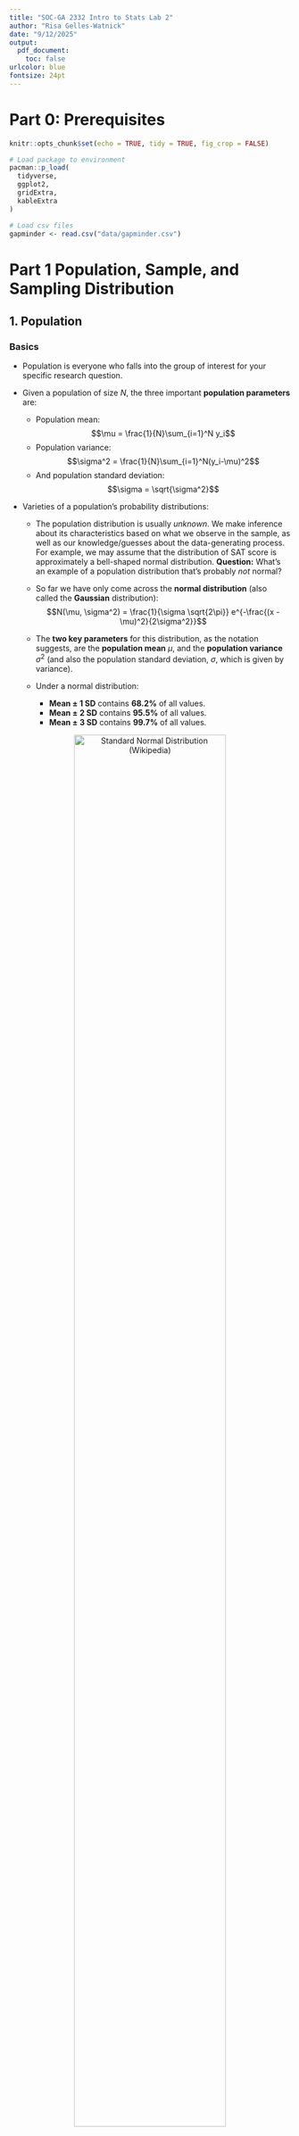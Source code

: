 ```yaml
---
title: "SOC-GA 2332 Intro to Stats Lab 2"
author: "Risa Gelles-Watnick"
date: "9/12/2025"
output:
  pdf_document: 
    toc: false
urlcolor: blue
fontsize: 24pt
---
```


# Part 0: Prerequisites

```r
knitr::opts_chunk$set(echo = TRUE, tidy = TRUE, fig_crop = FALSE)

# Load package to environment
pacman::p_load(
  tidyverse,
  ggplot2,
  gridExtra,
  kableExtra
)

# Load csv files
gapminder <- read.csv("data/gapminder.csv") 
```

# Part 1 Population, Sample, and Sampling Distribution

## 1. Population

### Basics

+ Population is everyone who falls into the group of interest for your specific research question. 

+ Given a population of size $N$, the three important **population parameters** are: 
  + Population mean: $$\mu = \frac{1}{N}\sum_{i=1}^N y_i$$
  + Population variance: $$\sigma^2 = \frac{1}{N}\sum_{i=1}^N(y_i-\mu)^2$$
  + And population standard deviation: $$\sigma = \sqrt{\sigma^2}$$
  
+ Varieties of a population's probability distributions:

  + The population distribution is usually *unknown*. We make inference about its characteristics based on what we observe in the sample, as well as our knowledge/guesses about the data-generating process. For example, we may assume that the distribution of SAT score is approximately a bell-shaped normal distribution. **Question:** What's an example of a population distribution that's probably *not* normal?
  
  + So far we have only come across the **normal distribution** (also called the **Gaussian** distribution): 
  $$N(\mu, \sigma^2) = \frac{1}{\sigma \sqrt{2\pi}} e^{-\frac{(x - \mu)^2}{2\sigma^2}}$$  

  + The **two key parameters** for this distribution, as the notation suggests, are the **population mean** $\mu$, and the **population variance** $\sigma^2$ (and also the population standard deviation, $\sigma$, which is given by variance). 
    
  + Under a normal distribution:
    + **Mean ± 1 SD** contains **68.2%** of all values.  
    + **Mean ± 2 SD** contains **95.5%** of all values.  
    + **Mean ± 3 SD** contains **99.7%** of all values.

<center>
![Standard Normal Distribution (Wikipedia)](graph/normal.png){width=80%}
</center>  

  + You may have heard of other distributions, such as the Student t-distribution, chi-square distribution, Poisson distribution, etc. For each kind of distribution, the population parameters that decide the shape of the distribution may differ. 
  
<center>  
  ![Some Common Probability Distributions (bernard-mlab.com)](graph/common_distribution.png){width=60%}
</center>  

  + For today's demo, we will look at a **Bernoulli distribution** for a binary outcome variable that can take the value of either 0 or 1, with probability $p$ for having value 1.

### Simulate a population in `R`:  
  
+ We can simulate many different distributions in `R`. [Here](https://stat.ethz.ch/R-manual/R-devel/library/stats/html/Distributions.html) is a list of the functions R offers for simulating random numbers that follow different distributions.  
  
+ For example, let's generate population that follows a Bernoulli distribution with a probability of 0.5. A Bernoulli distribution is the distribution of two possible outcomes with a defined probability of the two outcomes (such as having 50% probability of getting "head" or "tail" when you toss an unbiased coin). We will encounter this distribution when learning regressions for binary outcomes.

```r
# set a seed to ensure your code is reproducible 
# the seed number can be any number, and you should always run this line 
# together with the code that involves generation of random numbers
set.seed(11011)

# generate a random number that follows a Bernoulli distribution with p = 0.5
# then covert the vector to a data frame
pop_binom <- rbinom(n = 100000, size = 1, p = 0.5)

## normal distribution
## rnorm(n = 10000, mean = 0, sd = 1)

# plot the population
pop_binom %>%
  # Convert vector to a tibble dataframe
  as_tibble() %>%
  ggplot(aes(x = value)) +
  geom_histogram(color = "black", fill = "grey") +
  labs(title = "Histogram of Simulated Population with Bernoulli Distribution",
       subtitle = "N = 100000, p = 0.5",
       x = "")

```

## 2. Sample

* Sample is the data we **actually observe**. When we say sample, we usually mean a "random sample." That is, the subjects chosen in the sample are randomly drawn from the population.

* Sample statistics: 
  + Sample mean: $$\bar{y} = \frac{1}{n}\sum_{i=1}^n y_i$$
  + Sample variance: $$s^2 = \frac{1}{n-1}\sum_{i=1}^n(y_i-\bar{y})^2$$
  + Sample standard deviation: $$s = \sqrt{s^2}$$
  + Standard error of the sample mean (which is the standard deviation of the mean in the **sampling distribution of the mean**): 
  
  $$\hat{\sigma}_{\bar{y}} = \frac{\sigma}{\sqrt{n}}$$
* What are i.i.d. samples? 

  + "i.i.d." stands for "independent, identically distributed," meaning these samples are drawn independently. That is, what you choose for your first random sample does not affect what you choose for the rest of the random samples. 

* **(Weak) Law of Large Numbers**:  
  + This law states that with a sufficiently **large sample** there will be a very high probability that the average of the observations will be **close to the population mean**. 
  + $$\lim_{n \to \infty} P\left( \left| \frac{1}{n} \sum_{i=1}^{n} X_i - \mu \right| \geq \epsilon \right) = 0$$
  
  + Let's see how our sample mean change as we increase our sample size from 10 to 10,000:

```r

# First create four df of random samples
set.seed(2023)

sample10 <- pop_binom %>% 
  # Sample from pop
  sample(size = 10, replace = FALSE) %>%
  # Convert to tidy data object
  as_tibble() %>% 
  # Add a new variable called "sample_size" that equals to the sample size
  mutate(sample_size = 10)

sample100 <- pop_binom %>% 
  sample(size = 100, replace = FALSE) %>%
  as_tibble() %>% 
  mutate(sample_size = 100)

sample1000 <- pop_binom %>% 
  sample(size = 1000, replace = FALSE) %>%
  as_tibble() %>% 
  mutate(sample_size = 1000)

sample10000 <- pop_binom %>% 
  sample(size = 10000, replace = FALSE) %>%
  as_tibble() %>% 
  mutate(sample_size = 10000)

# Combine df, recode variables (rbind stands for "row bind")
sample_df <- rbind(sample10, sample100, sample1000, sample10000) 

# Plot 
sample_df %>%
  # Covert numeric variable to character variable (b/c we only have two possible outcomes)
  mutate(value = as.character(value)) %>%
  ggplot(aes(x = value, fill = value)) +
  geom_bar(stat = "count", width = 0.5) +
  facet_wrap(~sample_size, scales = "free") +
  labs(title = "Sample Distribution for Different Sample Size")

# List sample size & sample mean
sample_df %>%
  group_by(sample_size) %>%
  summarise(sample_mean = mean(value)) %>%
  mutate(diff_to_true_mean = 0.5 - sample_mean) %>%
  kbl(align = "c") %>%
  kable_styling()

```
  
  + As you can see, **by the Law of Large Numbers, our sample mean gets closer to the population mean as sample size increases**.

## 3. Sampling Distribution of the Sample Mean

* **Definition**: A sampling distribution describes the distribution of a statistic, such as a sample mean or variance. Because **a sample statistic is itself a random variable**, as we draw different samples from the population we will obtain a *distribution* of this sample statistic. 

* While there are the sampling distribution of the sample mean and the sampling distribution of sample variance, we only cover the **sampling distribution of the sample mean**. This concept is important because it helps us understanding the principle behind **hypothesis testing**, which is at core of most quantitative social science research.

* The **stand error** of a sample's mean is defined as the **standard deviation** of the sampling distribution of the mean. **Question:** What is standard error telling you? What does it mean if you have a high standard error?

* The **Central Limit Theorem**: 
As sample size gets larger, the *sampling distribution of the sample mean* will increasingly approximate a *normal distribution*. This applies to population distribution of **any kind**. 

<center>
![CLT Applies to Samping Distributions from Any Population (Agresti 5th ed. Figure 4.15)](graph/CLT.png){width=50%}
</center>

## 4. Simulate the Sampling Distribution in `R` (`for`-loop): 

+ In order to get the sampling distribution of the sample mean, we need to repeat the action of "drawing a random sample" for many times.  
  
+ When we need to complete the same operation many times, we can use a `for`-loop. In R, you can do this using a the `for`-loop syntax. 

```
for (i in 1:n){

  code expression of the iterative operation 

}
```

```r
for (i in 1:100){
  ## draw sample
  
}
```

+ The `i` in the loop is an number for indexing. Whether you use `i` or `j` or other names doesn't matter. The `1:n` indicate the number of iterations you need for the loop (You don't always start from `1`, it depends on your specific problem). Together, `for(i in 1:n){...}` means "for `i` that ranges from 1 to n, do the operation that is specified in the `{}`."  
  
+ For example, we can use a `for`-loop to repeatedly sample from the population and save the mean of each sample in a vector. Let's try getting 100 samples with each sample n = 50.

```r
## we create a "container" object to save the result
## it can be a vector, a matrix, a list, etc. as long as it fits your purpose
mean_container <- rep(NA, 10000)

## for-loop
set.seed(10010)
for (i in 1:10000){
  ## inside the for-loop, you first randomly sample 50 rows from the pop
  sample <- sample(pop_binom, size = 50, replace = FALSE)
  ## calculate the mean and save it as the i-th number in the vector
  mean_container[i] <- mean(sample)
}

## check the result
head(mean_container, n = 10)
```

+ The value vector `mean_container` contains 100 mean values of the 50 samples we randomly draw from the virtual population. We can plot the distribution of these mean values, i.e., the sampling distribution of the sample mean. Note that the solid lines show the range of 1 standard deviation around the mean.  

```r

# Mean and SD of the sampling distribution
mean = mean(mean_container)
sd_pos = mean + sd(mean_container)
sd_neg = mean - sd(mean_container)

# Plot
mean_container %>% 
  as_tibble() %>%
  ggplot(aes(value)) +
  geom_histogram(binwidth = 0.01, fill = "grey", color = "black") +
  geom_vline(aes(xintercept = sd_neg), color = "red", linetype = "dashed") +
  geom_vline(aes(xintercept = mean), color = "red", linetype = "solid") +
  geom_vline(aes(xintercept = sd_pos), color = "red", linetype = "dashed") +
  scale_x_continuous(limits=c(0, 1)) +
  labs(title = "Sampling Distribution of the Sample Mean (100 iterations of sample n = 50)",
       subtitle = "Mean marked by the dashed line, 1 standard deviation around the mean marked by solid lines")

```

## CLT Continued in Simulation

 + By CLT, although our virtual population is a Bernoulli distribution, as we increase the sample size, the sampling distribution of the sample mean should increasingly approximate a normal distribution
 
 + Suppose we want to set the sample size to 3, 5, 30, and 100, we need to change the sample size in the above code. But instead of copy-pasting your code four times, you can modify the above code into a **function** so that you can change the critical parameters by changing the value of the function's arguments. This simplifies your code.

 + For example, we will build a function called `plot_sampling_mean` that takes four arguments:  
    (i) number of repetitions (how many random samples we want to draw from the population);
    (ii) sample size (what we need to vary for visualizing CLT);
    (iii) the population data frame;
    (iv) the histogram's binwidth (so that we can manipulate the layout more flexibly)  

This function takes these four parameters as input, and return a histogram illustrating the sampling distribution of the sample mean. 

```r

## build the function
plot_sampling_mean <- function(reptition, sample_size, pop_vec, hist_binwidth){
  
  ## create the empty vector to store mean values
  sample_mean <- rep(NA, reptition)
  
  ## repeat the sample process for `repetition` times
  for (i in 1:reptition){
  sample <- sample(pop_vec, size = sample_size, replace = FALSE)
  sample_mean[i] <- mean(sample)
  }
  
  ## plot the histogram
  hist <- sample_mean %>% 
    as_tibble() %>%
    ggplot(aes(value)) +
    geom_histogram(binwidth = hist_binwidth, fill = "grey", color = "black") +
    geom_vline(aes(xintercept = mean(sample_mean)), color = "red", linetype = "dashed") +
    geom_text(aes(x = mean(sample_mean) + 15*hist_binwidth, 
                  y = 0,
                label = paste("mean =", round(mean(sample_mean), 4))),
            colour = "red") +
    scale_x_continuous(limits=c(0, 1)) +
    labs(title = "Sampling Dist of Sample Mean",
       subtitle = paste("Sample size =", sample_size, "; Reptition =", reptition))
   
  return(hist)
  
}

## plot (you can play with function parameter values to see how they change the output)
set.seed(1008)
p1 <- plot_sampling_mean(reptition = 1000, sample_size = 3, pop_binom, 0.01)
p2 <- plot_sampling_mean(reptition = 1000, sample_size = 5, pop_binom, 0.01)
p3 <- plot_sampling_mean(reptition = 1000, sample_size = 30, pop_binom, 0.01)
p4 <- plot_sampling_mean(reptition = 1000, sample_size = 100, pop_binom, 0.01)

## combine the plots
grid.arrange(p1, p2, p3, p4, ncol = 2)

```
    

# Part 2 Using Tidyverse for Plotting (`ggplot2`)

+ As covered in our lecture, making plot is usually the very first thing we do to understand data. Plotting can reveal trends that it's hard to observe by just looking at the values in a table. 

+ In general, for uni-variant analysis (i.e. one variable), you will look at the histogram plot for numeric variables, and a frequency bar plot for categorical variables. For bi-variant analysis (i.e. two variables), you will look at a scatterplot for numeric variables. 

+ When you conduct your own research, instead of directly running regressions, it is always necessary to do some visualization. Outliers, for example, can seriously distort regression analysis and should be identified in the first step.

+ You can plot in `R` using the built-in `R` plotting functions, but a more popular syntax is `ggplot2`, a package that's already included when you load the `tidyverse` package.

## 1. Basic syntax for `ggplot2`: 

```
data %>%
  ggplot(mapping = aes()) + 
  geom_bar() + 
  geom_histogram() +
  ...

```
  + The `mapping = aes()` can either be within the`ggplot()` function, or within the specific `geom_xxx()` function. 

  + `mapping = aes()` tells the plotting function which variables to plot, with additional arguments -- see the last bullet point below. You can skip `mapping = ` in your code.
   
  + In a simple one-variable case, you only need to put `mapping = aes(pop)`. In a two-variable scenario, you will need to put (for example) `mapping = aes(x = pop, y = lifeExp)`. You can skip the `x = ` and `y = `, and the function will assume the first variable is the `x` and the latter as the `y`. Note that `aes` in `aes()` stands for "aesthetic."

  + The `mapping = aes()` you put in the `ggplot()` line will be inherited by the subsequent `geom_xxx()` lines that you added (`+`) following the `ggplot()` line. Therefore, if you want each `geom_xxx()` to plot different variables, specify your `mapping = aes()` not within the `ggplot()` but within each `geom_xxx()`.

  + You can use other features to add variables to your plot. For example, you can color-code your points or bars by using `mapping = aes(x = pop, y = lifeExp, color = continent)`. There are different argument options for different  `geom_` graphs. Use the [`ggplot2` cheatsheet](https://github.com/rstudio/cheatsheets/raw/master/data-visualization-2.1.pdf) to find out more. 


## 2. Histograms

To check the distribution of one numeric variable.

```r

## histogram
## for example, if we want to know the distribution of GDP per Capita in the data
gapminder %>%
  ggplot(aes(x = gdpPercap)) +
  geom_histogram()

## you can adjust the binwidth and other features of the histogram
gapminder %>%
  ggplot(aes(x = gdpPercap)) +
  geom_histogram(binwidth = 2000, fill = "grey", color = "black")

## instead of frequency (count) you can use percentage on the y axis, and overlay a density curve
## notice we have different aesthetic mappings for geom_histogram and geom_density
gapminder %>%
  ggplot() +
  geom_histogram(
    aes(x = gdpPercap, y = ..density..),
    binwidth = 2000, 
    fill = "grey", 
    color = "black"
    ) + 
  geom_density(
    aes(x = gdpPercap),
    color = "red"
    )


## you can do log transform directly when plotting
gapminder %>%
  ggplot() +
  geom_histogram(
    aes(x = log(gdpPercap), y = ..density..),
    binwidth = 0.1, 
    fill = "grey", 
    color = "black"
    ) + 
  geom_density(
    aes(x = log(gdpPercap)),
    color = "red"
    )
```

### Coding Practice (15 minutes)

Create a sampling distribution of the sample mean  

*Note:* Use the `set.seed()` function every time you perform a random process. That is, add the `set.seed()` function before every part of your code that involves a random process and run the `set.seed()` function together with that code for every run.     

  (1) Create a virtual population that follows a normal distribution of mean = 0 and variance = 1, with 10,000 observations. *Hint*: use `rnorm()`.  
  
  (2) Use this population and a `for`-loop, get a sampling distribution of the sample mean by sampling 100 observations without replacement from the population 1,000 times.  
  
  (3) Plot a histogram of your sampling distribution of the sample mean. You can add lines for mean and SD as demonstrated in the figure above.

### 3. Bar Plots

To check the distribution of one categorical or numeric-discrete variable.

```r

## bar plot
## bor example, to check the number of countries with a life expectancy less than 60 over the years  
gapminder %>%
  filter(lifeExp <= 60) %>%
  ggplot(aes(x = year)) +
  geom_bar()

## you can add a group variable using the `fill =` argument in aesthetic mapping
gapminder %>%
  filter(lifeExp <= 60) %>%
  ggplot(aes(x = year, fill = continent)) +
  geom_bar()

## the positions of the bar can be customized to "fill", "dodge", or "stack" (default)
gapminder %>%
  filter(lifeExp <= 60) %>%
  ggplot(aes(x = year, fill = continent)) +
  geom_bar(position = "fill")

## dodge
gapminder %>%
  filter(lifeExp <= 60) %>%
  ggplot(aes(x = year, fill = continent)) +
  geom_bar(position = "dodge")
 
```

## 4. Scatter Plots

To check the joint distribution of two numeric variables.

```r

## scatter plot: 
## relationship between GDP per capita and life expectancy 
gapminder %>%
  ggplot(aes(x = gdpPercap, y = lifeExp)) +
  geom_point()

## you can also add additional aesthetic mapping arguments to show group differences 
gapminder %>%
  ggplot(aes(x = gdpPercap, y = lifeExp, color = continent)) +
  geom_point(alpha = 0.7, size = 1.5)

## let's see how the scatter plot of log(GDP per capital) and life expectancy 
gapminder %>%
  ggplot(aes(x = log(gdpPercap), y = lifeExp, color = continent)) +
  geom_point(alpha = 0.7, size = 1.5)

## change point size according to population size
gapminder %>%
  ggplot(aes(x = log(gdpPercap), y = lifeExp, color = continent, size = pop)) +
  geom_point(alpha = 0.7) +
  guides(size = "none") ## this removes the legend for size
```

### 5. Line plot

```r

## geom_line() + geom_point() are often used to plot change over time
gapminder %>%
  filter(country == "Sweden") %>% 
  ggplot(aes(x = year, y = gdpPercap)) + 
  geom_point() + 
  geom_line()


## you can use the "color" argument in aesthetic mapping to plot trend by group
## for example, if we want to compare GDP trend over years for North American countries:
gapminder %>%
  filter(country %in% c("United States","Mexico","Canada")) %>% 
  ggplot(aes(x = year, y = gdpPercap, color = country)) + 
  geom_point() + 
  geom_line()

```

## 6. Fit Model Curves using `geom_smooth`

+ `geom_smooth` can estimate the relationship between x and y based on the model you choose to fit. 

+ It's useful as an **exploratory** tool. 

+ It includes linear and nonlinear methods which can be useful if you want to compare the fit between linear and nonlinear assumptions. 

+ We usually plot the smoothing on top of a scatter plot, so that we can see how well the model curve fits the data. 

```r

## for example, if we want to explore the relationship between GDP and life expectancy

## if we fit the data with linear models
gapminder %>%
  ggplot(aes(x = gdpPercap, y = lifeExp)) +
  geom_point(shape = 1, alpha = 0.5) +
  geom_smooth(method = "lm")
  
## if we fit the data with a nonlinear assumption, 
## there are various smoothing method you can choose from. See documentation for details. 
gapminder %>%
  ggplot(aes(x = gdpPercap, y = lifeExp)) +
  geom_point(shape = 1, alpha = 0.5) +
  geom_smooth(method = "loess")

## let's try with the log(gdpPercap)
gapminder %>%
  ggplot(aes(x = log(gdpPercap), y = lifeExp)) +
  geom_point(shape = 1, alpha = 0.5) +
  geom_smooth(method = "lm")

gapminder %>%
  ggplot(aes(x = log(gdpPercap), y = lifeExp)) +
  geom_point(shape = 1, alpha = 0.5) +
  geom_smooth(method = "loess")
```

## 7. Faceting

+ Faceting creates subplots based on one or more discrete variables

+ Faceting is useful when you want to compare or display relationships by groups in separate plots. 

```r
## for example, if we want to compare how the relationship between 
## lifeExp and gdpPercap have changed from 1952 to 2007 in five continents:
gapminder %>%
  filter(year == 1952 | year == 2007) %>%
  ggplot(aes(x = log(gdpPercap), y = lifeExp, color = factor(year))) + 
  geom_point(alpha = 0.5) + 
  facet_wrap(vars(continent))
```

## 8. Arrange plots using `grid.arrange()`

You can put together graphs using `grid.arrange()` from the `gridExtra` package.

```r

## combine multiple plots
plot1 <- gapminder %>%
  ggplot(aes(x = log(gdpPercap), y = lifeExp)) +
  geom_point(shape = 1, alpha = 0.5) +
  geom_smooth(method = "lm")

plot2 <- gapminder %>%
  ggplot(aes(x = log(gdpPercap), y = lifeExp)) +
  geom_point(shape = 1, alpha = 0.5) +
  geom_smooth(method = "loess")

## grid combine
grid.arrange(plot1, plot2, ncol = 2)

```

## 9. Manipulate plot layout

+ To clearly communicate your data, please always make sure:
    + Your axes are readable, including the tick labels
    + Your plot has a title or caption
    + The size, shape, and color of your plot is easy to follow 

+ You can add title and axes labels using `+ labs()` 

+ You can manipulate the font size, angle, and position of axes by using ` + theme(axis.text.x = ..., axis.text.y = ...)`

+ Customize your axes' breaks using `+ scale_x_continuous()` or `+ scale_x_discrete()`

+ You can also turn your colorful plot to greyscales by using `+ scale_colour_grey()` for points, lines, etc.
and `+ scale_fill_grey()` for box plot, bar plot, violin plot, etc.

+ You can also adjust the theme by `+ theme_xxx()` --see [`ggplot2` cheatsheet](https://github.com/rstudio/cheatsheets/raw/master/data-visualization-2.1.pdf)

+ There are a million things you can do to manipulate your plot. Google it or use the [`ggplot2` cheatsheet](https://github.com/rstudio/cheatsheets/raw/master/data-visualization-2.1.pdf) to discover more. 

```r
## let's add titles and optimize plot layout for North American country GDP plot
gapminder %>%
  filter(country %in% c("United States","Mexico","Canada")) %>% 
  ggplot(aes(x = year, y = gdpPercap, color = country)) + 
  geom_point() + 
  geom_line() + 
  labs(title = "GDP per capita (1952 to 2007)", 
       x = NULL,
       y = "GDP per capita",
       color = "Country") +
  theme_bw() +
  scale_color_grey() +
  scale_x_continuous(breaks = unique(gapminder$year)) +
  theme(axis.text.x = element_text(size = 8, angle = 90, vjust = 0.6))
```

## 10. Save plots in R

+ Use `ggsave()` for quick saving

```r

## to save a plot, add ggsave(filename = , plot = ) to save
## if you don't name the plot specifically, it automatically save the last plot you've run
## for example, since we just ran the above plot, we can save it:
ggsave("graph/gdp_bric.png")

# You can customize the specs of the image:
ggsave("graph/gdp_bric_2.png", height = 4, width = 6, units = c("in"), dpi = 160)

```

### Coding Practice (15 minutes)

0. Load in the LGBTQ movies dataset again. I'm also going to create a column for the release year, since we haven't covered dealing with date data in R yet. 

```r
# loading in data
lgbtq_raw <- readr::read_csv('https://raw.githubusercontent.com/rfordatascience/tidytuesday/main/data/2024/2024-06-25/lgbtq_movies.csv') %>%
  janitor::clean_names()

# creating a date variable
lgbtq_movies <- lgbtq_raw %>% 
  mutate(
    release_year = release_date %>% # creating new variable called release_year
      as.Date() %>% # telling R to treat release_date as a date rather than a numeric variable
      format(., "%Y") # telling R to use just the year from this date variable
  )
```

1. Create a visualization that shows the average rating (`vote_average`) of LGBTQ movies in each year. Feel free to choose the type of plot that you think fits this data best. *Hint*: when you're making visualizations, it often is helpful to start by making a data set with the data you want to plot.